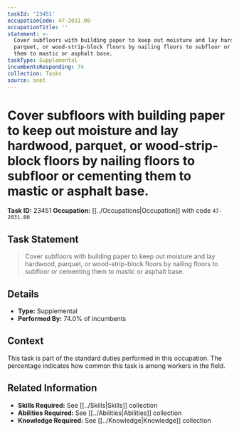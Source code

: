 ```yaml
---
taskId: '23451'
occupationCode: 47-2031.00
occupationTitle: ''
statement: >-
  Cover subfloors with building paper to keep out moisture and lay hardwood,
  parquet, or wood-strip-block floors by nailing floors to subfloor or cementing
  them to mastic or asphalt base.
taskType: Supplemental
incumbentsResponding: 74
collection: Tasks
source: onet
---
```

# Cover subfloors with building paper to keep out moisture and lay hardwood, parquet, or wood-strip-block floors by nailing floors to subfloor or cementing them to mastic or asphalt base.

**Task ID:** 23451
**Occupation:** [[../Occupations|Occupation]] with code `47-2031.00`

## Task Statement

> Cover subfloors with building paper to keep out moisture and lay hardwood, parquet, or wood-strip-block floors by nailing floors to subfloor or cementing them to mastic or asphalt base.

## Details

- **Type:** Supplemental
- **Performed By:** 74.0% of incumbents

## Context

This task is part of the standard duties performed in this occupation. The percentage indicates how common this task is among workers in the field.

## Related Information

- **Skills Required:** See [[../Skills|Skills]] collection
- **Abilities Required:** See [[../Abilities|Abilities]] collection
- **Knowledge Required:** See [[../Knowledge|Knowledge]] collection
